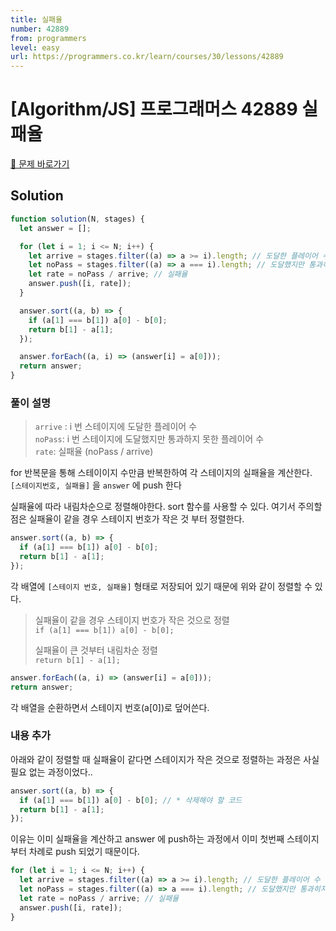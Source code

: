 ```yaml
---
title: 실패율
number: 42889
from: programmers
level: easy
url: https://programmers.co.kr/learn/courses/30/lessons/42889
---
```


# [Algorithm/JS] 프로그래머스 42889 실패율

[🔗 문제 바로가기](https://programmers.co.kr/learn/courses/30/lessons/42889)

## Solution

```js
function solution(N, stages) {
  let answer = [];

  for (let i = 1; i <= N; i++) {
    let arrive = stages.filter((a) => a >= i).length; // 도달한 플레이어 수
    let noPass = stages.filter((a) => a === i).length; // 도달했지만 통과히지 못한 플레이어 수
    let rate = noPass / arrive; // 실패율
    answer.push([i, rate]);
  }

  answer.sort((a, b) => {
    if (a[1] === b[1]) a[0] - b[0];
    return b[1] - a[1];
  });

  answer.forEach((a, i) => (answer[i] = a[0]));
  return answer;
}
```

### 풀이 설명

> `arrive` : i 번 스테이지에 도달한 플레이어 수  
> `noPass`: i 번 스테이지에 도달했지만 통과하지 못한 플레이어 수  
> `rate`: 실패율 (noPass / arrive)

for 반복문을 통해 스테이이지 수만큼 반복한하여 각 스테이지의 실패율을 계산한다.
`[스테이지번호, 실패율]` 을 `answer` 에 push 한다

실패율에 따라 내림차순으로 정렬해야한다. sort 함수를 사용할 수 있다.
여기서 주의할 점은 실패율이 같을 경우 스테이지 번호가 작은 것 부터 정렬한다.

```js
answer.sort((a, b) => {
  if (a[1] === b[1]) a[0] - b[0];
  return b[1] - a[1];
});
```

각 배열에 `[스테이지 번호, 실패율]` 형태로 저장되어 있기 때문에 위와 같이 정렬할 수 있다.

> 실패율이 같을 경우 스테이지 번호가 작은 것으로 정렬  
> `if (a[1] === b[1]) a[0] - b[0];`
>
> 실패율이 큰 것부터 내림차순 정렬  
> `return b[1] - a[1];`

```js
answer.forEach((a, i) => (answer[i] = a[0]));
return answer;
```

각 배열을 순환하면서 스테이지 번호(a[0])로 덮어쓴다.

### 내용 추가

아래와 같이 정렬할 때 실패율이 같다면 스테이지가 작은 것으로 정렬하는 과정은 사실 필요 없는 과정이었다..

```js
answer.sort((a, b) => {
  if (a[1] === b[1]) a[0] - b[0]; // * 삭제해야 할 코드
  return b[1] - a[1];
});
```

이유는 이미 실패율을 계산하고 answer 에 push하는 과정에서 이미 첫번째 스테이지부터 차례로 push 되었기 때문이다.

```js
for (let i = 1; i <= N; i++) {
  let arrive = stages.filter((a) => a >= i).length; // 도달한 플레이어 수
  let noPass = stages.filter((a) => a === i).length; // 도달했지만 통과히지 못한 플레이어 수
  let rate = noPass / arrive; // 실패율
  answer.push([i, rate]);
}
```
